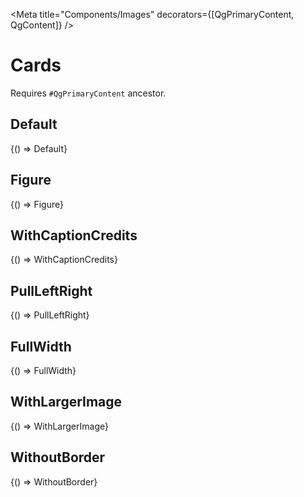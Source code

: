 


<Meta title="Components/Images" decorators={[QgPrimaryContent, QgContent]} />

# Cards

Requires `#QgPrimaryContent` ancestor.

## Default

<Canvas sourceState="shown">
  <Story name="Default" parameters={getDecoratedParameters(Default)}>
    {() => Default}
  </Story>
</Canvas>

## Figure

<Canvas sourceState="shown">
  <Story name="Figure" parameters={getDecoratedParameters(Figure)}>
    {() => Figure}
  </Story>
</Canvas>

## WithCaptionCredits

<Canvas sourceState="shown">
  <Story name="WithCaptionCredits" parameters={getDecoratedParameters(WithCaptionCredits)}>
    {() => WithCaptionCredits}
  </Story>
</Canvas>

## PullLeftRight

<Canvas sourceState="shown">
  <Story name="PullLeftRight" parameters={getDecoratedParameters(PullLeftRight)}>
    {() => PullLeftRight}
  </Story>
</Canvas>

## FullWidth

<Canvas sourceState="shown">
  <Story name="FullWidth" parameters={getDecoratedParameters(FullWidth)}>
    {() => FullWidth}
  </Story>
</Canvas>

## WithLargerImage

<Canvas sourceState="shown">
  <Story name="WithLargerImage" parameters={getDecoratedParameters(WithLargerImage)}>
    {() => WithLargerImage}
  </Story>
</Canvas>

## WithoutBorder

<Canvas sourceState="shown">
  <Story name="WithoutBorder" parameters={getDecoratedParameters(WithoutBorder)}>
    {() => WithoutBorder}
  </Story>
</Canvas>
